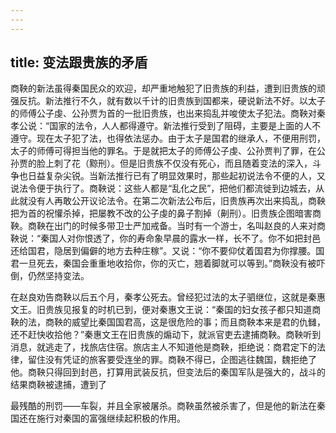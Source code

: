 ```yaml
---
---
---
```

title: 变法跟贵族的矛盾
---



商鞅的新法虽得秦国民众的欢迎，却严重地触犯了旧贵族的利益，遭到旧贵族的顽强反抗。新法推行不久，就有数以千计的旧贵族到国都来，硬说新法不好。以太子的师傅公子虔、公孙贾为首的一批旧贵族，也出来捣乱并唆使太子犯法。商鞅对秦孝公说：“国家的法令，人人都得遵守。新法推行受到了阻碍，主要是上面的人不遵守。现在太子犯了法，也得依法惩办。由于太子是国君的继承人，不便用刑罚，太子的师傅可得担当他的罪名。于是就把太子的师傅公子虔、公孙贾判了罪，在公孙贾的脸上刺了花（黥刑）。但是旧贵族不仅没有死心，而且随着变法的深入，斗争也日益复杂尖锐。当新法推行已有了明显效果时，那些起初说法令不便的人，又说法令便于执行了。商鞅说：这些人都是“乱化之民”，把他们都流徙到边城去，从此就没有人再敢公开议论法令。在第二次新法公布后，旧贵族再次出来捣乱，商鞅把为首的祝懽杀掉，把屡教不改的公子虔的鼻子割掉（劓刑）。旧贵族企图暗害商鞅。商鞅在出门的时候多带卫士严加戒备。当时有一个游士，名叫赵良的人来对商鞅说：“秦国人对你恨透了，你的寿命象早晨的露水一样，长不了。你不如把封邑还给国君，隐居到偏僻的地方去种庄稼”。又说：“你不要仰仗着国君为你撑腰。国君一旦死去，秦国会重重地收拾你，你的灭亡，翘着脚就可以等到。”商鞅没有被吓倒，仍然坚持变法。

在赵良劝告商鞅以后五个月，秦孝公死去。曾经犯过法的太子驷继位，这就是秦惠文王。旧贵族见报复的时机已到，便对秦惠文王说：“秦国的妇女孩子都只知道商鞅的法，商鞅的威望比秦国国君高，这是很危险的事；而且商鞅本来是君的仇雠，还不赶快收拾他？”秦惠文王在旧贵族的煽动下，就派官吏去逮捕商鞅。商鞅听到消息，就逃走了，找旅店住宿。旅店主人不知道他是商鞅，拒绝说：商君定下的法律，留住没有凭证的旅客要受连坐的罪。商鞅不得已，企图逃往魏国，魏拒绝了他。商鞅只得回到封邑，打算用武装反抗，但变法后的秦国军队是强大的，战斗的结果商鞅被逮捕，遭到了

最残酷的刑罚——车裂，并且全家被屠杀。商鞅虽然被杀害了，但是他的新法在秦国还在施行对秦国的富强继续起积极的作用。